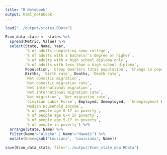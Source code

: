 ```yaml
---
title: "R Notebook"
output: html_notebook
---
```


```r
load("../output/states.RData")

Econ_data_state <- states %>% 
  spread(Metric, Value) %>% 
  select(State, Name, Year, 
         `% of adults completing some college`, 
         `% of adults with a bachelor's degree or higher`, 
         `% of adults with a high school diploma only`, 
         `% of adults with less than a high school diploma`, 
         Population, `Group Quarters total population`, `Change in population`, `Natural population increase`, `Natural population increase rate`,
         Births, `Birth rate`, Deaths, `Death rate`, 
         `Net domestic migration`, 
         `Net domestic migration rate`, 
         `Net international migration`, 
         `Net international migration rate`,
         `Net migration`, `Net migration rate`,
         `Civilian Labor Force`, Employed, Unemployed,  `Unemployment Rate`, 
         `Median Household Income`, 
         `% of people age 0-17 in poverty`, 
         `% of people age 0-4 in poverty`, 
         `% of people age 5-17 in poverty`, 
         `% of people in poverty`) %>% 
  arrange(State, Name) %>% 
  filter(Name!="Alaska" | Name!="Hawaii") %>% 
  mutate(Name=gsub('Lousiana', 'Louisiana', Name))

save(Econ_data_state, file='../output/Econ_state_map.RData')
```

